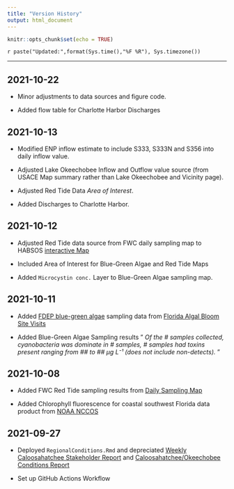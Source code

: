 ```yaml
---
title: "Version History"
output: html_document
---
```


```r
knitr::opts_chunk$set(echo = TRUE)
```

`r paste("Updated:",format(Sys.time(),"%F %R"), Sys.timezone())`

<!-- Current GitHub Action Status: ![](https://github.com/sccf-tech/CRE_Conditions/actions/workflows/RegionalReport.yaml/badge.svg) -->

***
## 2021-10-22

* Minor adjustments to data sources and figure code. 

* Added flow table for Charlotte Harbor Discharges

## 2021-10-13

* Modified ENP inflow estimate to include S333, S333N and S356 into daily inflow value.

* Adjusted Lake Okeechobee Inflow and Outflow value source (from USACE Map summary rather than Lake Okeechobee and Vicinity page).

* Adjusted Red Tide Data *Area of Interest*. 

* Added Discharges to Charlotte Harbor. 

## 2021-10-12

* Adjusted Red Tide data source from FWC daily sampling map to HABSOS [interactive Map](https://www.ncei.noaa.gov/maps/habsos/maps.htm)

* Included Area of Interest for Blue-Green Algae and Red Tide Maps

* Added `Microcystin conc.` Layer to Blue-Green Algae sampling map.

## 2021-10-11

* Added [FDEP blue-green algae](https://floridadep.gov/dear/algal-bloom/content/algal-bloom-sampling-results) sampling data from [Florida Algal Bloom Site Visits](https://fdep.maps.arcgis.com/apps/webappviewer/index.html?id=50c82b8b2a6f4d138f40187f616fe27d)

* Added Blue-Green Algae Sampling results " *Of the # samples collected, cyanobacteria was dominate in # samples, # samples had toxins present ranging from ## to ## μg L⁻¹ (does not include non-detects).* "

## 2021-10-08

* Added FWC Red Tide sampling results from [Daily Sampling Map](https://myfwc.maps.arcgis.com/apps/View/index.html?appid=87162eec3eb846218cec711d16462a72)

* Added Chlorophyll fluorescence for coastal southwest Florida data product from [NOAA NCCOS](https://coastalscience.noaa.gov/research/stressor-impacts-mitigation/hab-forecasts/gulf-of-mexico/florida-satellite-imagery/)

## 2021-09-27

* Deployed `RegionalConditions.Rmd` and depreciated [Weekly Caloosahatchee Stakeholder Report](https://sccf-tech.github.io/CRE_Conditions/report/stakeholder_data.html) and [Caloosahatchee/Okeechobee Conditions Report](https://sccf-tech.github.io/CRE_Conditions/report/CRE_REPORT.html)

* Set up GitHub Actions Workflow